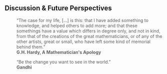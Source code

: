 ## Discussion & Future Perspectives {-}

:::{.quote}
```{=html}
<blockquote style='border:none'>&ldquo;The case for my life, [...] is this: that I have added something to knowledge, and helped others to add more; and that these somethings have a value which differs in degree only, and not in kind, from that of the creations of the great mathematicians, or of any of the other artists, great or small, who have left some kind of memorial behind them.&rdquo; </br><strong>G.H. Hardy, A Mathematician's Apology</strong> </blockquote>
```
:::

:::{.quote}
```{=html}
<blockquote style="border:none">&ldquo;Be the change you want to see in the world.&rdquo; </br><strong> Gandhi </strong></blockquote>
```
:::
